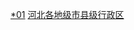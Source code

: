 [[Category:保定行政区划|*01]]
[[Category:河北各地级市县级行政区|]]
{{catmore|保定市|河北省保定市}}
<br>{{hideh
|Head = 保定各区县市所辖乡镇与街道
|FrameStyle   = border:solid 2px #0000ff;
|HeadStyle    = text-align:center;background:transparent;
|ContentStyle = background: #FFFFE0; font size="80%"
}}
{{edit|Template:保定市新市区行政区划}}{{保定市新市区行政区划|state=expanded}}<br>
{{edit|Template:保定市北市区行政区划}}{{保定市北市区行政区划|state=expanded}}<br>
{{edit|Template:保定市南市区行政区划}}{{保定市南市区行政区划|state=expanded}}<br>
{{edit|Template:定州市行政区划}}{{定州市行政区划|state=expanded}}<br>
{{edit|Template:涿州市行政区划}}{{涿州市行政区划|state=expanded}}<br>
{{edit|Template:安国市行政区划}}{{安国市行政区划|state=expanded}}<br>
{{edit|Template:高碑店市行政区划}}{{高碑店市行政区划|state=expanded}}<br>
{{edit|Template:易县行政区划}}{{易县行政区划|state=expanded}}<br>
{{edit|Template:徐水县行政区划}}{{徐水县行政区划|state=expanded}}<br>
{{edit|Template:涞源县行政区划}}{{涞源县行政区划|state=expanded}}<br>
{{edit|Template:顺平县行政区划}}{{顺平县行政区划|state=expanded}}<br>
{{edit|Template:唐县行政区划}}{{唐县行政区划|state=expanded}}<br>
{{edit|Template:望都县行政区划}}{{望都县行政区划|state=expanded}}<br>
{{edit|Template:涞水县行政区划}}{{涞水县行政区划|state=expanded}}<br>
{{edit|Template:高阳县行政区划}}{{高阳县行政区划|state=expanded}}<br>
{{edit|Template:安新县行政区划}}{{安新县行政区划|state=expanded}}<br>
{{edit|Template:雄县行政区划}}{{雄县行政区划|state=expanded}}<br>
{{edit|Template:容城县行政区划}}{{容城县行政区划|state=expanded}}<br>
{{edit|Template:蠡县行政区划}}{{蠡县行政区划|state=expanded}}<br>
{{edit|Template:曲阳县行政区划}}{{曲阳县行政区划|state=expanded}}<br>
{{edit|Template:阜平县行政区划}}{{阜平县行政区划|state=expanded}}<br>
{{edit|Template:博野县行政区划}}{{博野县行政区划|state=expanded}}<br>
{{edit|Template:满城县行政区划}}{{满城县行政区划|state=expanded}}<br>
{{edit|Template:清苑县行政区划}}{{清苑县行政区划|state=expanded}}<br>
{{edit|Template:定兴县行政区划}}{{定兴县行政区划|state=expanded}}<br>
{{hidef}}